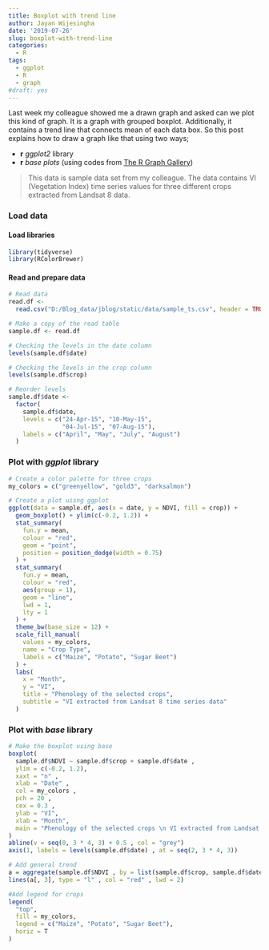 ```yaml
---
title: Boxplot with trend line
author: Jayan Wijesingha
date: '2019-07-26'
slug: boxplot-with-trend-line
categories:
  - R
tags:
  - ggplot
  - R
  - graph
#draft: yes
---
```



Last week my colleague showed me a drawn graph and asked can we plot this kind of graph. It is a graph with grouped boxplot. Additionally, it contains a trend line that connects mean of each data box. So this post explains how to draw a graph like that using two ways;

+ **r** *ggplot2* library 
+ **r** *base plots* (using codes from [The R Graph Gallery](https://www.r-graph-gallery.com/146-boxplot-for-time-series/))


> This data is sample data set from my colleague. The data contains VI (Vegetation Index) time series values for three different crops extracted from Landsat 8 data.

### Load data

#### Load libraries

```r
library(tidyverse)
library(RColorBrewer)
```

#### Read and prepare data
```r
# Read data
read.df <-
  read.csv("D:/Blog_data/jblog/static/data/sample_ts.csv", header = TRUE)

# Make a copy of the read table
sample.df <- read.df

# Checking the levels in the date column
levels(sample.df$date) 

# Checking the levels in the crop column
levels(sample.df$crop) 

# Reorder levels
sample.df$date <-
  factor(
    sample.df$date,
    levels = c("24-Apr-15", "10-May-15",
               "04-Jul-15", "07-Aug-15"),
    labels = c("April", "May", "July", "August")
  )
```

### Plot with *ggplot* library

```r
# Create a color palette for three crops
my_colors = c("greenyellow", "gold3", "darksalmon")

# Create a plot uisng ggplot
ggplot(data = sample.df, aes(x = date, y = NDVI, fill = crop)) +
  geom_boxplot() + ylim(c(-0.2, 1.2)) +
  stat_summary(
    fun.y = mean,
    colour = "red",
    geom = "point",
    position = position_dodge(width = 0.75)
  ) +
  stat_summary(
    fun.y = mean,
    colour = "red",
    aes(group = 1),
    geom = "line",
    lwd = 1,
    lty = 1
  ) +
  theme_bw(base_size = 12) +
  scale_fill_manual(
    values = my_colors,
    name = "Crop Type",
    labels = c("Maize", "Potato", "Sugar Beet")
  ) +
  labs(
    x = "Month",
    y = "VI",
    title = "Phenology of the selected crops",
    subtitle = "VI extracted from Landsat 8 time series data"
  )
```

### Plot with *base* library

```r
# Make the boxplot using base
boxplot(
  sample.df$NDVI ~ sample.df$crop + sample.df$date ,
  ylim = c(-0.2, 1.2),
  xaxt = "n" ,
  xlab = "Date" ,
  col = my_colors ,
  pch = 20 ,
  cex = 0.3 ,
  ylab = "VI",
  xlab = "Month",
  main = "Phenology of the selected crops \n VI extracted from Landsat 8 time series data"
)
abline(v = seq(0, 3 * 4, 3) + 0.5 , col = "grey")
axis(1, labels = levels(sample.df$date) , at = seq(2, 3 * 4, 3))

# Add general trend
a = aggregate(sample.df$NDVI , by = list(sample.df$crop, sample.df$date) , mean)
lines(a[, 3], type = "l" , col = "red" , lwd = 2)

#Add legend for crops
legend(
  "top",
  fill = my_colors,
  legend = c("Maize", "Potato", "Sugar Beet"),
  horiz = T
)
```